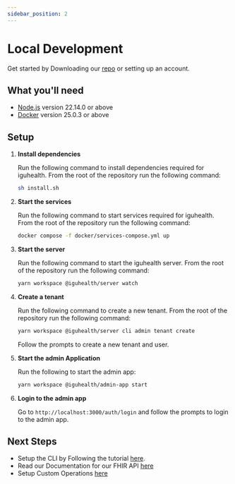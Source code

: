 ```yaml
---
sidebar_position: 2
---
```


# Local Development

Get started by Downloading our [repo](https://github.com/iguhealth/iguhealth) or setting up an account.

## What you'll need

- [Node.js](https://nodejs.org/en/download/) version 22.14.0 or above
- [Docker](https://www.docker.com/) version 25.0.3 or above

## Setup
1. <b>Install dependencies</b>
    
    Run the following command to install dependencies required for iguhealth. 
    From the root of the repository run the following command:
    ```bash
    sh install.sh
    ```

2. <b>Start the services</b>

    Run the following command to start services required for iguhealth. 
    From the root of the repository run the following command:
    ```bash
    docker compose -f docker/services-compose.yml up
    ```

3. <b>Start the server</b>
    
    Run the following command to start the iguhealth server. 
    From the root of the repository run the following command:
    ```bash
    yarn workspace @iguhealth/server watch
    ```

4. <b>Create a tenant</b>
    
    Run the following command to create a new tenant. 
    From the root of the repository run the following command:
    ```bash
    yarn workspace @iguhealth/server cli admin tenant create
    ```
    Follow the prompts to create a new tenant and user.

5. <b>Start the admin Application</b>
    
    Run the following to start the admin app:
    ```bash
    yarn workspace @iguhealth/admin-app start
    ```

6. <b>Login to the admin app</b>
   
   Go to `http://localhost:3000/auth/login` and follow the prompts to login to the admin app.

## Next Steps
* Setup the CLI by Following the tutorial [here](../Tutorials/SETUP_CLI.md).
* Read our Documentation for our FHIR API [here](../API/FHIR/Search.mdx)
* Setup Custom Operations [here](../Custom%20Code/Overview.md)
